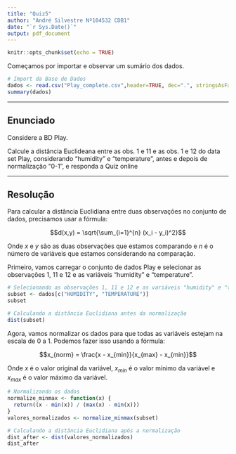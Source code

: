 ---
title: "Quiz5"
author: "André Silvestre Nº104532 CDB1"
date: "`r Sys.Date()`"
output: pdf_document
---

```{r setup, include=FALSE}
knitr::opts_chunk$set(echo = TRUE)
```

Começamos por importar e observar um sumário dos dados.

```{r}
# Import da Base de Dados
dados <- read.csv("Play_complete.csv",header=TRUE, dec=".", stringsAsFactors = TRUE)
summary(dados)
```

---

\newpage

## Enunciado

Considere a BD Play.

Calcule a distância Euclideana entre as obs. 1 e 11 e as obs. 1 e 12 do data set Play, considerando “humidity” e “temperature”, antes e depois de normalização “0-1”, e responda a Quiz online


---

## Resolução

Para calcular a distância Euclidiana entre duas observações no conjunto de dados, precisamos usar a fórmula:

$$d(x,y) = \sqrt{\sum_{i=1}^{n} (x_i - y_i)^2}$$

Onde $x$ e $y$ são as duas observações que estamos comparando e $n$ é o número de variáveis que estamos considerando na comparação.

Primeiro, vamos carregar o conjunto de dados Play e selecionar as observações 1, 11 e 12 e as variáveis "humidity" e "temperature".

```{r}
# Selecionando as observações 1, 11 e 12 e as variáveis "humidity" e "temperature"
subset <- dados[c("HUMIDITY", "TEMPERATURE")]
subset

# Calculando a distância Euclidiana antes da normalização
dist(subset)
```


Agora, vamos normalizar os dados para que todas as variáveis estejam na escala de 0 a 1. Podemos fazer isso usando a fórmula:

$$x_{norm} = \frac{x - x_{min}}{x_{max} - x_{min}}$$

Onde $x$ é o valor original da variável, $x_{min}$ é o valor mínimo da variável e $x_{max}$ é o valor máximo da variável.

```{r}
# Normalizando os dados
normalize_minmax <- function(x) {
  return((x - min(x)) / (max(x) - min(x)))
}
valores_normalizados <- normalize_minmax(subset)

# Calculando a distância Euclidiana após a normalização
dist_after <- dist(valores_normalizados)
dist_after
```
